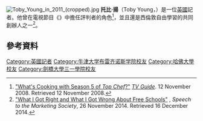 [[File:Toby_Young_in_2011_(cropped).jpg|thumb]]
'''托比·揚'''（Toby Young，{{bd|1963年|10月17日}}）是一位[[英國|英國]]記者。他曾在電視節目《{{le|頂級大廚|Top Chef}}》中擔任評判者的角色<ref>[http://www.tvguide.com/News/Top-Chef-Preview-58430.aspx "What's Cooking with Season 5 of ''Top Chef''?"] {{Wayback|url=http://www.tvguide.com/News/Top-Chef-Preview-58430.aspx |date=20090122125341 }} ''[[TV_Guide|TV Guide]]''. 12 November 2008. Retrieved 12 November 2008.</ref>，並且還是西倫敦自由學習的共同創辦人之一<ref>[https://www.youtube.com/watch?v=49rg9Fg80OI&feature=youtu.be "What I Got Right and What I Got Wrong About Free Schools"] {{Wayback|url=https://www.youtube.com/watch?v=49rg9Fg80OI&feature=youtu.be |date=20160307204800 }}, ''Speech to the Marketing Society'', 26 November 2014. Retrieved 16 December 2014.</ref>。

==參考資料==
{{Reflist}}
{{DEFAULTSORT: Young, Toby}}
[[Category:英國記者|Category:英國記者]]
[[Category:牛津大学布雷齐诺斯学院校友|Category:牛津大学布雷齐诺斯学院校友]]
[[Category:哈佛大學校友|Category:哈佛大學校友]]
[[Category:劍橋大學三一學院校友|Category:劍橋大學三一學院校友]]